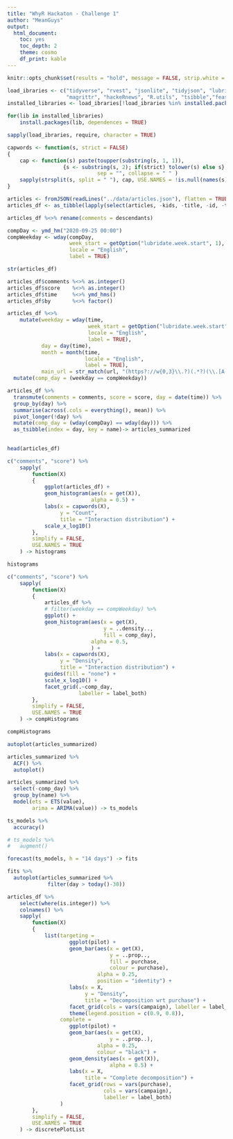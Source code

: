 ```yaml
---
title: "WhyR Hackaton - Challenge 1"
author: "MeanGuys"
output: 
  html_document: 
    toc: yes
    toc_depth: 2
    theme: cosmo
    df_print: kable
---
```


```r

knitr::opts_chunk$set(results = "hold", message = FALSE, strip.white = TRUE, warning = FALSE)

load_ibraries <- c("tidyverse", "rvest", "jsonlite", "tidyjson", "lubridate", 
                   "magrittr", "hackeRnews", "R.utils", "tsibble","feasts", "fable")
installed_libraries <- load_ibraries[!load_ibraries %in% installed.packages()]

for(lib in installed_libraries) 
	install.packages(lib, dependences = TRUE)

sapply(load_ibraries, require, character = TRUE)


```

```r

capwords <- function(s, strict = FALSE) 
{
    cap <- function(s) paste(toupper(substring(s, 1, 1)),
                  {s <- substring(s, 2); if(strict) tolower(s) else s},
                             sep = "", collapse = " " )
    sapply(strsplit(s, split = " "), cap, USE.NAMES = !is.null(names(s)))
}

```


```r

articles <- fromJSON(readLines("../data/articles.json"), flatten = TRUE)
articles_df <- as_tibble(lapply(select(articles, -kids, -title, -id, -type), as.character))

articles_df %<>% rename(comments = descendants)

```

```r

compDay <- ymd_hm("2020-09-25 00:00")
compWeekday <- wday(compDay, 
                    week_start = getOption("lubridate.week.start", 1),
                    locale = "English",
                    label = TRUE)

```


```r

str(articles_df)

```

```r

articles_df$comments %<>% as.integer()
articles_df$score    %<>% as.integer() 
articles_df$time     %<>% ymd_hms()
articles_df$by       %<>% factor()

```

```r

articles_df %<>%
    mutate(weekday = wday(time, 
                          week_start = getOption("lubridate.week.start", 1),
                          locale = "English",
                          label = TRUE),
           day = day(time),
           month = month(time, 
                         locale = "English",
                         label = TRUE),
           main_url = str_match(url, "(https?://w{0,3}\\.?)(.*?)(\\.[A-z]*/|$)")[,3]) %>%
  mutate(comp_day = (weekday == compWeekday))

articles_df %>%
  transmute(comments = comments, score = score, day = date(time)) %>%
  group_by(day) %>%
  summarise(across(.cols = everything(), mean)) %>%
  pivot_longer(!day) %>%
  mutate(comp_day = (wday(compDay) == wday(day))) %>%
  as_tsibble(index = day, key = name)-> articles_summarized
  

head(articles_df)

```

```r

c("comments", "score") %>%
    sapply(
        function(X)
        {
            ggplot(articles_df) +
            geom_histogram(aes(x = get(X)),
                           alpha = 0.5) +
            labs(x = capwords(X),
                 y = "Count",
                 title = "Interaction distribution") +
            scale_x_log10()
        },
        simplify = FALSE,
        USE.NAMES = TRUE
    ) -> histograms

histograms

```


```r

c("comments", "score") %>%
    sapply(
        function(X)
        {
            articles_df %>%
            # filter(weekday == compWeekday) %>%
            ggplot() +
            geom_histogram(aes(x = get(X),
                               y = ..density..,
                               fill = comp_day),
                           alpha = 0.5,
                           ) +
            labs(x = capwords(X),
                 y = "Density",
                 title = "Interaction distribution") +
            guides(fill = "none") +
            scale_x_log10() +
            facet_grid(.~comp_day,
                       labeller = label_both)
        },
        simplify = FALSE,
        USE.NAMES = TRUE
    ) -> compHistograms

compHistograms

```

```r

autoplot(articles_summarized)

articles_summarized %>%
  ACF() %>% 
  autoplot()

```


```r

articles_summarized %>%
  select(-comp_day) %>%
  group_by(name) %>%
  model(ets = ETS(value),
        arima = ARIMA(value)) -> ts_models

ts_models %>%
  accuracy()

# ts_models %>%
#   augment()

forecast(ts_models, h = "14 days") -> fits

fits %>%
  autoplot(articles_summarized %>%
             filter(day > today()-30))

```


```r

articles_df %>%
    select(where(is.integer)) %>%
    colnames() %>%
    sapply(
        function(X)
        {
            list(targeting = 
                    ggplot(pilot) +
                    geom_bar(aes(x = get(X), 
                                 y = ..prop..,
                                 fill = purchase,
                                 colour = purchase),
                             alpha = 0.25,
                             position = "identity") +
                    labs(x = X,
                         y = "Density",
                         title = "Decomposition wrt purchase") +
                    facet_grid(cols = vars(campaign), labeller = label_both) +
                    theme(legend.position = c(0.9, 0.8)),
                 complete = 
                    ggplot(pilot) +
                    geom_bar(aes(x = get(X),
                                 y = ..prop..),
                             alpha = 0.25,
                             colour = "black") +
                    geom_density(aes(x = get(X)),
                                 alpha = 0.5) +
                    labs(x = X,
                         title = "Complete decomposition") +
                    facet_grid(rows = vars(purchase), 
                               cols = vars(campaign), 
                               labeller = label_both)
                 )
        },
        simplify = FALSE,
        USE.NAMES = TRUE
    ) -> discretePlotList



```


